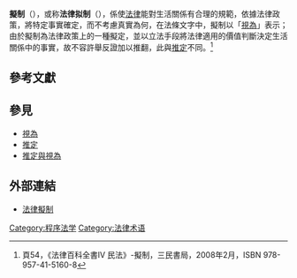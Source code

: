 '''擬制'''（{{lang-en|fiction}}），或称'''法律拟制'''（{{lang-en|legal fiction}}），係使[[法律|法律]]能對生活關係有合理的規範，依據法律政策，將特定事實確定，而不考慮真實為何，在法條文字中，擬制以「[[視為|視為]]」表示；由於擬制為法律政策上的一種擬定，並以立法手段將法律適用的價值判斷決定生活關係中的事實，故不容許舉反證加以推翻，此與[[推定|推定]]不同。<ref name="法律百科全書">頁54，《法律百科全書IV 民法》-擬制，三民書局，2008年2月，ISBN 978-957-41-5160-8</ref>

==參考文獻==
{{reflist}}

==參見==
* [[視為|視為]]
* [[推定|推定]]
* [[推定與視為|推定與視為]]

==外部連結==
*[http://lawyer.get.com.tw/Dic/DictionaryDetail.aspx?iDT=61228 法律擬制]

[[Category:程序法学|Category:程序法学]]
[[Category:法律术语|Category:法律术语]]